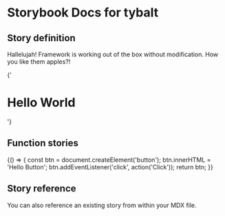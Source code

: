
# Storybook Docs for tybalt

<Meta title="Addons/Docs" />

## Story definition

Hallelujah! Framework is working out of the box without modification.
How you like them apples?!

<Story name="heading" height="100px">
  {'<h1>Hello World</h1>'}
</Story>

## Function stories

<Story name="function" height="100px">
  {() => {
    const btn = document.createElement('button');
    btn.innerHTML = 'Hello Button';
    btn.addEventListener('click', action('Click'));
    return btn;
  }}
</Story>

## Story reference

You can also reference an existing story from within your MDX file.

<Story id="welcome--welcome" height="800px" />
